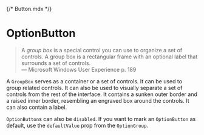{/* Button.mdx */}



<Meta of={GroupBoxStories} />

# OptionButton

<blockquote>
  A <em>group box</em> is a special control you can use to organize a set of controls. A group box is a rectangular frame with an optional label that surrounds a set of controls. 

  <footer>— Microsoft Windows User Experience p. 189</footer>
</blockquote>

A `GroupBox` serves as a container or a set of controls. It can be used to group related controls. It can also be used to visually separate a set of controls from the rest of the interface. It contains a sunken outer border and a raised inner border, resembling an engraved box around the controls. It can also contain a label.

<Canvas of={GroupBoxStories.Default} />

`OptionButton`s can also be `disabled`. If you want to mark an `OptionButton` as default, use the `defaultValue` prop from the `OptionGroup`.

<Canvas of={GroupBoxStories.Disabled} />
